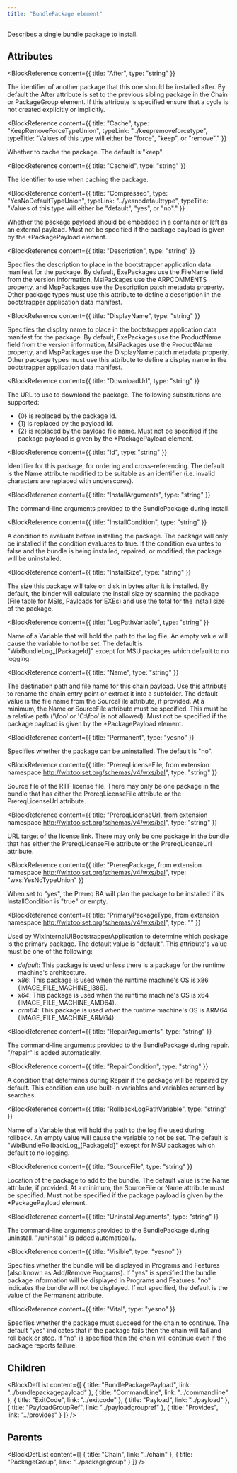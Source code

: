 ```yaml
---
title: "BundlePackage element"
---
```



Describes a single bundle package to install.


## Attributes

<BlockWrapper>

  <BlockReference
    content={{
      title: "After",
      type: "string"
    }}
  >
  The identifier of another package that this one should be installed after. By default the After
   attribute is set to the previous sibling package in the Chain or PackageGroup element. If this
   attribute is specified ensure that a cycle is not created explicitly or implicitly.
  </BlockReference>

  <BlockReference
    content={{
      title: "Cache",
      type: "KeepRemoveForceTypeUnion",
      typeLink: "../keepremoveforcetype",
      typeTitle: "Values of this type will either be \"force\", \"keep\", or \"remove\"."
    }}
  >
  Whether to cache the package. The default is "keep".
  </BlockReference>

  <BlockReference
    content={{
      title: "CacheId",
      type: "string"
    }}
  >
  The identifier to use when caching the package.
  </BlockReference>

  <BlockReference
    content={{
      title: "Compressed",
      type: "YesNoDefaultTypeUnion",
      typeLink: "../yesnodefaulttype",
      typeTitle: "Values of this type will either be \"default\", \"yes\", or \"no\"."
    }}
  >
  Whether the package payload should be embedded in a container or left as an external payload.
   Must not be specified if the package payload is given by the *PackagePayload element.
  </BlockReference>

  <BlockReference
    content={{
      title: "Description",
      type: "string"
    }}
  >
  Specifies the description to place in the bootstrapper application data manifest for the package. By default, ExePackages
   use the FileName field from the version information, MsiPackages use the ARPCOMMENTS property, and MspPackages use
   the Description patch metadata property. Other package types must use this attribute to define a description in the
   bootstrapper application data manifest.
  </BlockReference>

  <BlockReference
    content={{
      title: "DisplayName",
      type: "string"
    }}
  >
  Specifies the display name to place in the bootstrapper application data manifest for the package. By default, ExePackages
   use the ProductName field from the version information, MsiPackages use the ProductName property, and MspPackages use
   the DisplayName patch metadata property. Other package types must use this attribute to define a display name in the
   bootstrapper application data manifest.
  </BlockReference>

  <BlockReference
    content={{
      title: "DownloadUrl",
      type: "string"
    }}
  >
  The URL to use to download the package. The following substitutions are supported:
  
  
  - \{0} is replaced by the package Id.
  - \{1} is replaced by the payload Id.
  - \{2} is replaced by the payload file name.
  Must not be specified if the package payload is given by the *PackagePayload element.
  </BlockReference>

  <BlockReference
    content={{
      title: "Id",
      type: "string"
    }}
  >
  Identifier for this package, for ordering and cross-referencing. The default is the Name attribute
   modified to be suitable as an identifier (i.e. invalid characters are replaced with underscores).
  </BlockReference>

  <BlockReference
    content={{
      title: "InstallArguments",
      type: "string"
    }}
  >
  The command-line arguments provided to the BundlePackage during install.
  </BlockReference>

  <BlockReference
    content={{
      title: "InstallCondition",
      type: "string"
    }}
  >
  A condition to evaluate before installing the package. The package will only be installed if the condition
   evaluates to true. If the condition evaluates to false and the bundle is being installed, repaired, or modified,
   the package will be uninstalled.
  </BlockReference>

  <BlockReference
    content={{
      title: "InstallSize",
      type: "string"
    }}
  >
  The size this package will take on disk in bytes after it is installed. By default, the binder will
   calculate the install size by scanning the package (File table for MSIs, Payloads for EXEs)
   and use the total for the install size of the package.
  </BlockReference>

  <BlockReference
    content={{
      title: "LogPathVariable",
      type: "string"
    }}
  >
  Name of a Variable that will hold the path to the log file. An empty value will cause the variable to not
   be set. The default is "WixBundleLog_[PackageId]" except for MSU packages which default to no logging.
  </BlockReference>

  <BlockReference
    content={{
      title: "Name",
      type: "string"
    }}
  >
  The destination path and file name for this chain payload. Use this attribute to rename the
   chain entry point or extract it into a subfolder. The default value is the file name from the
   SourceFile attribute, if provided. At a minimum, the Name or SourceFile attribute must be specified.
   This must be a relative path ('\foo' or 'C:\foo' is not allowed).
   Must not be specified if the package payload is given by the *PackagePayload element.
  </BlockReference>

  <BlockReference
    content={{
      title: "Permanent",
      type: "yesno"
    }}
  >
  Specifies whether the package can be uninstalled. The default is "no".
  </BlockReference>

  <BlockReference
    content={{
      title: "PrereqLicenseFile, from extension namespace http://wixtoolset.org/schemas/v4/wxs/bal",
      type: "string"
    }}
  >
  Source file of the RTF license file.
   There may only be one package in the bundle that has either the PrereqLicenseFile attribute or the PrereqLicenseUrl attribute.
  </BlockReference>

  <BlockReference
    content={{
      title: "PrereqLicenseUrl, from extension namespace http://wixtoolset.org/schemas/v4/wxs/bal",
      type: "string"
    }}
  >
  URL target of the license link.
   There may only be one package in the bundle that has either the PrereqLicenseFile attribute or the PrereqLicenseUrl attribute.
  </BlockReference>

  <BlockReference
    content={{
      title: "PrereqPackage, from extension namespace http://wixtoolset.org/schemas/v4/wxs/bal",
      type: "wxs:YesNoTypeUnion"
    }}
  >
  When set to "yes", the Prereq BA will plan the package to be installed if its InstallCondition is "true" or empty.
  </BlockReference>

  <BlockReference
    content={{
      title: "PrimaryPackageType, from extension namespace http://wixtoolset.org/schemas/v4/wxs/bal",
      type: ""
    }}
  >
  Used by WixInternalUIBootstrapperApplication to determine which package is the primary package. The default value is "default". This attribute's value must be one of the following:
  - *default*: This package is used unless there is a package for the runtime machine's architecture.
  - *x86*: This package is used when the runtime machine's OS is x86 (IMAGE_FILE_MACHINE_I386).
  - *x64*: This package is used when the runtime machine's OS is x64 (IMAGE_FILE_MACHINE_AMD64).
  - *arm64*: This package is used when the runtime machine's OS is ARM64 (IMAGE_FILE_MACHINE_ARM64).
  </BlockReference>

  <BlockReference
    content={{
      title: "RepairArguments",
      type: "string"
    }}
  >
  The command-line arguments provided to the BundlePackage during repair.
   "/repair" is added automatically.
  </BlockReference>

  <BlockReference
    content={{
      title: "RepairCondition",
      type: "string"
    }}
  >
  A condition that determines during Repair if the package will be repaired by default.
   This condition can use built-in variables and variables returned by searches.
  </BlockReference>

  <BlockReference
    content={{
      title: "RollbackLogPathVariable",
      type: "string"
    }}
  >
  Name of a Variable that will hold the path to the log file used during rollback. An empty value will cause
   the variable to not be set. The default is "WixBundleRollbackLog_[PackageId]" except for MSU packages which
   default to no logging.
  </BlockReference>

  <BlockReference
    content={{
      title: "SourceFile",
      type: "string"
    }}
  >
  Location of the package to add to the bundle.
   The default value is the Name attribute, if provided.
   At a minimum, the SourceFile or Name attribute must be specified.
   Must not be specified if the package payload is given by the *PackagePayload element.
  </BlockReference>

  <BlockReference
    content={{
      title: "UninstallArguments",
      type: "string"
    }}
  >
  The command-line arguments provided to the BundlePackage during uninstall.
   "/uninstall" is added automatically.
  </BlockReference>

  <BlockReference
    content={{
      title: "Visible",
      type: "yesno"
    }}
  >
  Specifies whether the bundle will be displayed in Programs and Features (also known as Add/Remove Programs).
   If "yes" is specified the bundle package information will be displayed in Programs and Features.
   "no" indicates the bundle will not be displayed.
   If not specified, the default is the value of the Permanent attribute.
  </BlockReference>

  <BlockReference
    content={{
      title: "Vital",
      type: "yesno"
    }}
  >
  Specifies whether the package must succeed for the chain to continue. The default "yes"
   indicates that if the package fails then the chain will fail and roll back or stop. If
   "no" is specified then the chain will continue even if the package reports failure.
  </BlockReference>

</BlockWrapper>

## Children

<BlockDefList content={[
    {
      title: "BundlePackagePayload",
      link: "../bundlepackagepayload"
    },
    {
      title: "CommandLine",
      link: "../commandline"
    },
    {
      title: "ExitCode",
      link: "../exitcode"
    },
    {
      title: "Payload",
      link: "../payload"
    },
    {
      title: "PayloadGroupRef",
      link: "../payloadgroupref"
    },
    {
      title: "Provides",
      link: "../provides"
    }
  ]}
/>

## Parents

<BlockDefList content={[
    {
      title: "Chain",
      link: "../chain"
    },
    {
      title: "PackageGroup",
      link: "../packagegroup"
    }
  ]}
/>
